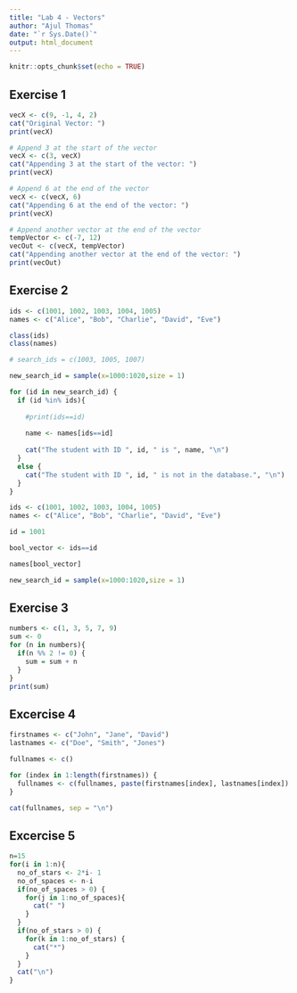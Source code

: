 ```yaml
---
title: "Lab 4 - Vectors"
author: "Ajul Thomas"
date: "`r Sys.Date()`"
output: html_document
---
```


```r
knitr::opts_chunk$set(echo = TRUE)
```


## Exercise 1

```r

vecX <- c(9, -1, 4, 2)           
cat("Original Vector: ")   
print(vecX)

# Append 3 at the start of the vector
vecX <- c(3, vecX)
cat("Appending 3 at the start of the vector: ")
print(vecX)

# Append 6 at the end of the vector
vecX <- c(vecX, 6)
cat("Appending 6 at the end of the vector: ")
print(vecX)

# Append another vector at the end of the vector
tempVector <- c(-7, 12)
vecOut <- c(vecX, tempVector)
cat("Appending another vector at the end of the vector: ")
print(vecOut)

```

## Exercise 2

```r

ids <- c(1001, 1002, 1003, 1004, 1005)
names <- c("Alice", "Bob", "Charlie", "David", "Eve")

class(ids)
class(names)

```
```r

# search_ids = c(1003, 1005, 1007)

new_search_id = sample(x=1000:1020,size = 1)

for (id in new_search_id) {
  if (id %in% ids){
    
    #print(ids==id)
    
    name <- names[ids==id]
    
    cat("The student with ID ", id, " is ", name, "\n")
  }
  else {
    cat("The student with ID ", id, " is not in the database.", "\n")
  }
}

```
```r

ids <- c(1001, 1002, 1003, 1004, 1005)
names <- c("Alice", "Bob", "Charlie", "David", "Eve")

id = 1001

bool_vector <- ids==id

names[bool_vector]

```

```r

new_search_id = sample(x=1000:1020,size = 1)


```


## Exercise 3

```r

numbers <- c(1, 3, 5, 7, 9)
sum <- 0
for (n in numbers){
  if(n %% 2 != 0) {
    sum = sum + n
  }
}
print(sum)
```

## Excercise 4

```r

firstnames <- c("John", "Jane", "David")
lastnames <- c("Doe", "Smith", "Jones")

fullnames <- c()

for (index in 1:length(firstnames)) {
  fullnames <- c(fullnames, paste(firstnames[index], lastnames[index]) )
}

cat(fullnames, sep = "\n")

```

## Excercise 5

```r
n=15
for(i in 1:n){
  no_of_stars <- 2*i- 1
  no_of_spaces <- n-i
  if(no_of_spaces > 0) {
    for(j in 1:no_of_spaces){
      cat(" ")
    }
  }
  if(no_of_stars > 0) {
    for(k in 1:no_of_stars) {
      cat("*")
    }
  }
  cat("\n")
}

```

